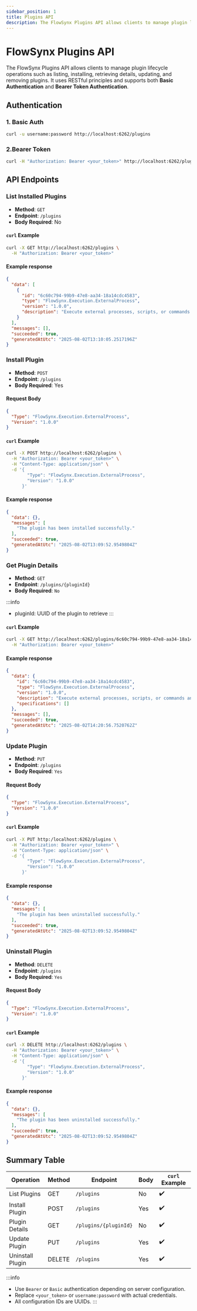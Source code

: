 ```yaml
---
sidebar_position: 1
title: Plugins API
description: The FlowSynx Plugins API allows clients to manage plugin lifecycle operations such as listing, installing, retrieving details, updating, and removing plugins. 
---
```


# FlowSynx Plugins API

The FlowSynx Plugins API allows clients to manage plugin lifecycle operations such as 
listing, installing, retrieving details, updating, and removing plugins. 
It uses RESTful principles and supports both **Basic Authentication** and **Bearer Token Authentication**.

## Authentication
### 1. Basic Auth

```bash
curl -u username:password http://localhost:6262/plugins
```

### 2.Bearer Token
```bash
curl -H "Authorization: Bearer <your_token>" http://localhost:6262/plugins
```

## API Endpoints
### List Installed Plugins
- **Method**: `GET`
- **Endpoint**: `/plugins`
- **Body Required**: No

#### `curl` Example
```bash
curl -X GET http://localhost:6262/plugins \
  -H "Authorization: Bearer <your_token>"
```

#### Example response
```json
{
  "data": [
    {
      "id": "6c60c794-99b9-47e8-aa34-18a14cdc4583",
      "type": "FlowSynx.Execution.ExternalProcess",
      "version": "1.0.0",
      "description": "Execute external processes, scripts, or commands and capture their output, enabling integration of external tasks within workflows."
    }
  ],
  "messages": [],
  "succeeded": true,
  "generatedAtUtc": "2025-08-02T13:10:05.2517196Z"
}
```

### Install Plugin
- **Method**: `POST`
- **Endpoint**: `/plugins`
- **Body Required**: Yes

#### Request Body
```json
{
  "Type": "FlowSynx.Execution.ExternalProcess",
  "Version": "1.0.0"
}
```

#### `curl` Example
```bash
curl -X POST http://localhost:6262/plugins \
  -H "Authorization: Bearer <your_token>" \
  -H "Content-Type: application/json" \
  -d '{
        "Type": "FlowSynx.Execution.ExternalProcess",
        "Version": "1.0.0"
      }'
```

#### Example response
```json
{
  "data": {},
  "messages": [
    "The plugin has been installed successfully."
  ],
  "succeeded": true,
  "generatedAtUtc": "2025-08-02T13:09:52.9549804Z"
}
```

### Get Plugin Details
- **Method**: `GET`
- **Endpoint**: `/plugins/{pluginId}`
- **Body Required**: `No`

:::info
- pluginId: UUID of the plugin to retrieve
:::

#### `curl` Example
```bash
curl -X GET http://localhost:6262/plugins/6c60c794-99b9-47e8-aa34-18a14cdc4583 \
  -H "Authorization: Bearer <your_token>"
```

#### Example response
```json
{
  "data": {
    "id": "6c60c794-99b9-47e8-aa34-18a14cdc4583",
    "type": "FlowSynx.Execution.ExternalProcess",
    "version": "1.0.0",
    "description": "Execute external processes, scripts, or commands and capture their output, enabling integration of external tasks within workflows.",
    "specifications": []
  },
  "messages": [],
  "succeeded": true,
  "generatedAtUtc": "2025-08-02T14:20:56.7520762Z"
}
```

### Update Plugin
- **Method**: `PUT`
- **Endpoint**: `/plugins`
- **Body Required**: `Yes`

#### Request Body
```json
{
  "Type": "FlowSynx.Execution.ExternalProcess",
  "Version": "1.0.0"
}
```

#### `curl` Example
```bash
curl -X PUT http:/localhost:6262/plugins \
  -H "Authorization: Bearer <your_token>" \
  -H "Content-Type: application/json" \
  -d '{
        "Type": "FlowSynx.Execution.ExternalProcess",
        "Version": "1.0.0"
      }'
```

#### Example response
```json
{
  "data": {},
  "messages": [
    "The plugin has been uninstalled successfully."
  ],
  "succeeded": true,
  "generatedAtUtc": "2025-08-02T13:09:52.9549804Z"
}
```

### Uninstall Plugin
- **Method**: `DELETE`
- **Endpoint**: `/plugins`
- **Body Required**: `Yes`

#### Request Body
```json
{
  "Type": "FlowSynx.Execution.ExternalProcess",
  "Version": "1.0.0"
}
```

#### `curl` Example
```bash
curl -X DELETE http://localhost:6262/plugins \
  -H "Authorization: Bearer <your_token>" \
  -H "Content-Type: application/json" \
  -d '{
        "Type": "FlowSynx.Execution.ExternalProcess",
        "Version": "1.0.0"
      }'
```

#### Example response
```json
{
  "data": {},
  "messages": [
    "The plugin has been uninstalled successfully."
  ],
  "succeeded": true,
  "generatedAtUtc": "2025-08-02T13:09:52.9549804Z"
}
```

## Summary Table
| Operation         | Method | Endpoint              | Body | `curl` Example |
| ----------------- | ------ | --------------------- | ---- | -------------- |
| List Plugins      | GET    | `/plugins`            | No   | ✔️             |
| Install Plugin    | POST   | `/plugins`            | Yes  | ✔️             |
| Plugin Details    | GET    | `/plugins/{pluginId}` | No   | ✔️             |
| Update Plugin     | PUT    | `/plugins`            | Yes  | ✔️             |
| Uninstall Plugin  | DELETE | `/plugins`            | Yes  | ✔️             |

:::info
- Use `Bearer` or `Basic` authentication depending on server configuration.  
- Replace `<your_token>` or `username:password` with actual credentials.
- All configuration IDs are UUIDs.
:::